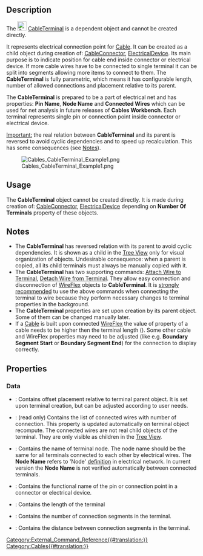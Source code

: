 <languages/>

{{Docnav
|[[Cables_Material|Material]]
|[[Cables_SuppLines|SuppLines]]
|[[Cables_Workbench|Cables]]
|IconL=Cables_Material.svg
|IconR=Cables_SuppLines.svg
|IconC=Cables_workbench_icon.svg
}}

{{GuiCommand
|Name=Cables CableTerminal
|MenuLocation=
|Workbenches=[[Cables_Workbench|Cables]]
|Shortcut=
|Version=0.3.0
|SeeAlso=[[Cables_Cable|Cables Cable]], [[Cables_CableConnector|Cables CableConnector]], [[Cables_ElectricalDevice|Cables ElectricalDevice]], [[Cables_AttachWireToTerminal|Cables AttachWireToTerminal]], [[Cables_DetachWireFromTerminal|Cables DetachWireFromTerminal]]
}}

==Description==

The [[File:Cables_CableTerminal.svg|24px]] [[Cables_CableTerminal|CableTerminal]] is a dependent object and cannot be created directly.

It represents electrical connection point for [[Cables_Cable|Cable]]. It can be created as a child object during creation of: [[Cables_CableConnector|CableConnector]], [[Cables_ElecticalDevice|ElectricalDevice]]. Its main purpose is to indicate position for cable end inside connector or electrical device. If more cable wires have to be connected to single terminal it can be split into segments allowing more items to connect to them. The '''CableTerminal''' is fully parametric, which means it has configurable length, number of allowed connections and placement relative to its parent.

The '''CableTerminal''' is prepared to be a part of electrical net and has properties: '''Pin Name''', '''Node Name''' and '''Connected Wires''' which can be used for net analysis in future releases of '''Cables Workbench'''. Each terminal represents single pin or connection point inside connector or electrical device.

<u>Important:</u> the real relation between '''CableTerminal''' and its parent is reversed to avoid cyclic dependencies and to speed up recalculation. This has some consequences (see [[#Notes|Notes]]).

[[File:Cables_CableTerminal_Example1.png]]

{{Caption|Example of two terminals. On the left: single terminal with one segment. Only one wire can be connected here. On the right: single terminal with 3 segments. Up to three wires can be connected here.}}

==Usage==

The '''CableTerminal''' object cannot be created directly.
It is made during creation of: [[Cables_CableConnector|CableConnector]], [[Cables_ElecticalDevice|ElectricalDevice]] depending on '''Number Of Terminals''' property of these objects.

==Notes==

* The '''CableTerminal''' has reversed relation with its parent to avoid cyclic dependencies. It is shown as a child in the [[Tree_View|Tree View]] only for visual organization of objects. Undesirable consequence: when a parent is copied, all its child terminals must always be manually copied with it.
* The '''CableTerminal''' has two supporting commands: [[Cables_AttachWireToTerminal|Attach Wire to Terminal]], [[Cables_DetachWireFromTerminal|Detach Wire from Terminal]]. They allow easy connection and disconnection of [[Cables_WireFlex|WireFlex]] objects to '''CableTerminal'''. It is <u>strongly recommended</u> tu use the above commands when connecting the terminal to wire because they perform necessary changes to terminal properties in the background.
* The '''CableTerminal''' properties are set upon creation by its parent object. Some of them can be changed manually later.
* If a [[Cables_Cable|Cable]] is built upon connected [[Cables_WireFlex|WireFlex]] the value of [[Cables_Cable#Data|{{PropertyData|Stripped Wire Length}}]] property of a cable needs to be higher then the terminal length ([[#Data|{{PropertyData|Length}}]]). Some other cable and WireFlex properties may need to be adjusted (like e.g. '''Boundary Segment Start''' or '''Boundary Segment End''') for the connection to display correctly.

==Properties==

===Data===

{{TitleProperty|Attachment}}

* {{PropertyData|Attachment Offset|Placement}}: Contains offset placement relative to terminal parent object. It is set upon terminal creation, but can be adjusted according to user needs.

{{TitleProperty|Net}}

* {{PropertyData|Connected Wires|StringList}}: (read only) Contains the list of connected wires with number of connection. This property is updated automatically on terminal object recompute. The connected wires are not real child objects of the terminal. They are only visible as children in the [[Tree_View|Tree View]].
* {{PropertyData|Node Name|String}}: Contains the name of terminal node. The node name should be the same for all terminals connected to each other by electrical wires. The '''Node Name''' refers to 'Node' [https://en.wikipedia.org/wiki/Node_(circuits) definition] in electrical network. In current version the '''Node Name''' is not verified automatically between connected terminals.
* {{PropertyData|Pin Name|String}}: Contains the functional name of the pin or connection point in a connector or electrical device.

{{TitleProperty|Terminal}}

* {{PropertyData|Length|Length}}: Contains the length of the terminal
* {{PropertyData|Number Of Connections|Integer}}: Contains the number of connection segments in the terminal.
* {{PropertyData|Spacing|Length}}: Contains the distance between connection segments in the terminal.


{{Docnav
|[[Cables_Material|Material]]
|[[Cables_SuppLines|SuppLines]]
|[[Cables_Workbench|Cables]]
|IconL=Cables_Material.svg
|IconR=Cables_SuppLines.svg
|IconC=Cables_workbench_icon.svg
}}

[[Category:External_Command_Reference{{#translation:}}]]
[[Category:Cables{{#translation:}}]]